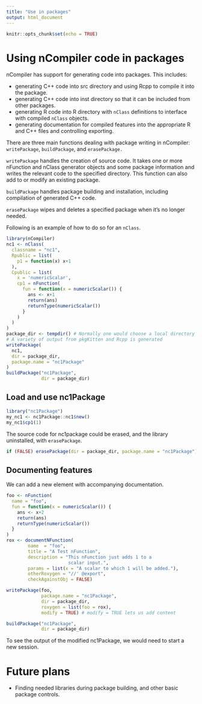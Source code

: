 ```yaml
---
title: "Use in packages"
output: html_document
---
```


```r
knitr::opts_chunk$set(echo = TRUE)
```

# Using nCompiler code in packages

nCompiler has support for generating code into packages.  This includes:

- generating C++ code into src directory and using Rcpp to compile it into the package.
- generating C++ code into inst directory so that it can be included from other packages.
- generating R code into R directory with `nClass` definitions to interface with compiled `nClass` objects.
- generating documentation for compiled features into the appropriate R and C++ files and controlling exporting.

There are three main functions dealing with package writing in nCompiler:
`writePackage`, `buildPackage`, and `erasePackage.`

`writePackage` handles the creation of source code. It takes one or more nFunction
and nClass generator objects and some package information and writes the relevant
code to the specified directory. This function can also add to or modify an
existing package.

`buildPackage` handles package building and installation, including compilation
of generated C++ code.

`erasePackage` wipes and deletes a specified package when it's no longer needed.

Following is an example of how to do so for an `nClass`.
```r
library(nCompiler)
nc1 <- nClass(
  classname = "nc1",
  Rpublic = list(
    p1 = function(x) x+1
  ),
  Cpublic = list(
    x = 'numericScalar',
    cp1 = nFunction(
      fun = function(x = numericScalar()) {
        ans <- x+1
        return(ans)
        returnType(numericScalar())
      }
    )
  )
)
package_dir <- tempdir() # Normally one would choose a local directory
# A variety of output from pkgKitten and Rcpp is generated
writePackage(
  nc1,
  dir = package_dir,
  package.name = "nc1Package"
)
buildPackage("nc1Package",
             dir = package_dir)
```

## Load and use nc1Package

```r
library("nc1Package")
my_nc1 <- nc1Package::nc1$new()
my_nc1$cp1(1)
```
The source code for nc1package could be erased, and the library uninstalled,
with `erasePackage`.

```r
if (FALSE) erasePackage(dir = package_dir, package.name = "nc1Package")
```

## Documenting features

We can add a new element with accompanying documentation.

```r
foo <- nFunction(
  name = "foo",
  fun = function(x = numericScalar()) {
    ans <- x+2
    return(ans)
    returnType(numericScalar())
  }
)
rox <- documentNFunction(
        name  = "foo",
        title = "A Test nFunction",
        description = "This nFunction just adds 1 to a 
                       scalar input.",
        params = list(x = "A scalar to which 1 will be added."), 
        otherRoxygen = "//' @export", 
        checkAgainstObj = FALSE)

writePackage(foo, 
             package.name = "nc1Package", 
             dir = package_dir,
             roxygen = list(foo = rox),
             modify = TRUE) # modify = TRUE lets us add content

buildPackage("nc1Package",
             dir = package_dir)

```

To see the output of the modified nc1Package, we would need to start a new session.

# Future plans

- Finding needed libraries during package building, and other basic package controls.
